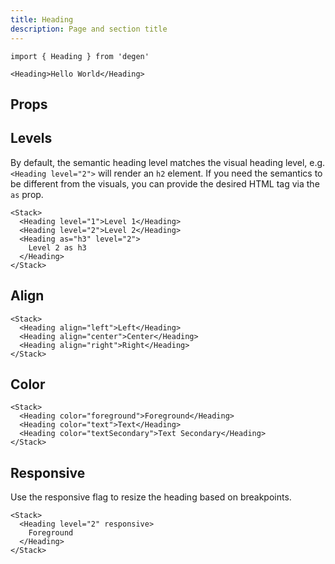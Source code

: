 ```yaml
---
title: Heading
description: Page and section title
---
```


```tsx
import { Heading } from 'degen'
```

```tsx expand=true live=true
<Heading>Hello World</Heading>
```

## Props

<PropsTable sourceLink={sourceLink} types={types} />

## Levels

By default, the semantic heading level matches the visual heading level, e.g. `<Heading level="2">` will render an `h2` element. If you need the semantics to be different from the visuals, you can provide the desired HTML tag via the `as` prop.

```tsx live=true
<Stack>
  <Heading level="1">Level 1</Heading>
  <Heading level="2">Level 2</Heading>
  <Heading as="h3" level="2">
    Level 2 as h3
  </Heading>
</Stack>
```

## Align

```tsx live=true
<Stack>
  <Heading align="left">Left</Heading>
  <Heading align="center">Center</Heading>
  <Heading align="right">Right</Heading>
</Stack>
```

## Color

```tsx live=true
<Stack>
  <Heading color="foreground">Foreground</Heading>
  <Heading color="text">Text</Heading>
  <Heading color="textSecondary">Text Secondary</Heading>
</Stack>
```

## Responsive

Use the responsive flag to resize the heading based on breakpoints.

```tsx live=true
<Stack>
  <Heading level="2" responsive>
    Foreground
  </Heading>
</Stack>
```
